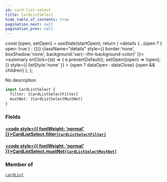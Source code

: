 ```yaml
---
id: card-list-select
title: CardListSelect
hide_table_of_contents: true
pagination_next: null
pagination_prev: null
---
```







  const [open, setOpen] = useState(startOpen);
  return (
    <details {...(open ? { open: true } : {})} className="details" style={{ border:'none', boxShadow:'none', background:'var(--ifm-background-color)' }}>
      <summary
        onClick={(e) => {
          e.preventDefault();
          setOpen((open) => !open);
        }}
        style={{ listStyle:'none' }}
      >
      {open ? dataOpen : dataClose}
      </summary>
      {open && children}
    </details>
  );
};




No description


```graphql
input CardListSelect {
  filter: [CardListSelectFilter]
  mustNot: [CardListSelectMustNot]
}
```




### Fields

#### [<code style={{ fontWeight: 'normal' }}>CardListSelect.<b>filter</b></code>](#)<Bullet />[`[CardListSelectFilter]`](/cris/inputs/card-list-select-filter) <Badge class="secondary" text="list"/> <Badge class="secondary" text="input"/>
> 
> 

#### [<code style={{ fontWeight: 'normal' }}>CardListSelect.<b>mustNot</b></code>](#)<Bullet />[`[CardListSelectMustNot]`](/cris/inputs/card-list-select-must-not) <Badge class="secondary" text="list"/> <Badge class="secondary" text="input"/>
> 
> 



### Member of

[`cardList`](/cris/queries/card-list)  <Badge class="secondary" text="query"/>

